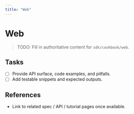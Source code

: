 ```yaml
---
title: "Web"
---
```


# Web

> TODO: Fill in authoritative content for `sdk/cookbook/web`.

## Tasks
- [ ] Provide API surface, code examples, and pitfalls.
- [ ] Add testable snippets and expected outputs.

## References
- Link to related spec / API / tutorial pages once available.
